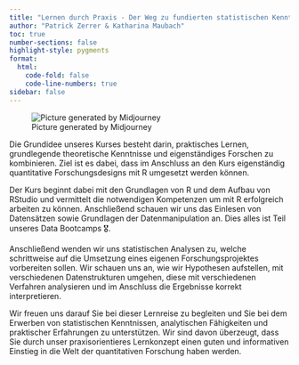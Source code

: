 ```yaml
---
title: "Lernen durch Praxis - Der Weg zu fundierten statistischen Kenntnissen"
author: "Patrick Zerrer & Katharina Maubach"
toc: true
number-sections: false
highlight-style: pygments
format:
  html:
    code-fold: false
    code-line-numbers: true
sidebar: false
---
```


![Picture generated by Midjourney](Bilder/zemki-patrick_comic_style_a_lecture_hall_people_wideformat_d277e8a1-bab4-4013-b913-4e3ae7fbfbac.png)

Die Grundidee unseres Kurses besteht darin, praktisches Lernen, grundlegende theoretische Kenntnisse und eigenständiges Forschen zu kombinieren. Ziel ist es dabei, dass im Anschluss an den Kurs eigenständig quantitative Forschungsdesigns mit R umgesetzt werden können.

Der Kurs beginnt dabei mit den Grundlagen von R und dem Aufbau von RStudio und vermittelt die notwendigen Kompetenzen um mit R erfolgreich arbeiten zu können. Anschließend schauen wir uns das Einlesen von Datensätzen sowie Grundlagen der Datenmanipulation an. Dies alles ist Teil unseres Data Bootcamps 🎖️.

Anschließend wenden wir uns statistischen Analysen zu, welche schrittweise auf die Umsetzung eines eigenen Forschungsprojektes vorbereiten sollen. Wir schauen uns an, wie wir Hypothesen aufstellen, mit verschiedenen Datenstrukturen umgehen, diese mit verschiedenen Verfahren analysieren und im Anschluss die Ergebnisse korrekt interpretieren.

Wir freuen uns darauf Sie bei dieser Lernreise zu begleiten und Sie bei dem Erwerben von statistischen Kenntnissen, analytischen Fähigkeiten und praktischer Erfahrungen zu unterstützen. Wir sind davon überzeugt, dass Sie durch unser praxisorientieres Lernkonzept einen guten und informativen Einstieg in die Welt der quantitativen Forschung haben werden.
